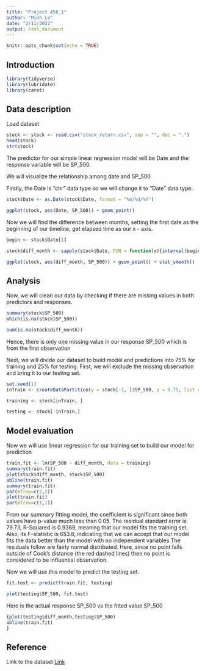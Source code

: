 ---
title: "Project 456_1"
author: "Minh Le"
date: "2/11/2022"
output: html_document
---

```{r setup, include=FALSE}
knitr::opts_chunk$set(echo = TRUE)
```

## Introduction

```{r}
library(tidyverse)
library(lubridate)
library(caret)
```
## Data description

Load dataset

```{r}
stock <- stock <- read.csv("stock_return.csv", sep = "", dec = ".")
head(stock)
str(stock)
```

The predictor for our simple linear regression model will be Date and the response variable will be SP_500.

We will visualize the relationship among date and SP_500



Firstly, the Date is "chr" data type so we will change it to "Date" data type.

```{r}
stock$Date <- as.Date(stock$Date, format = "%m/%d/%Y")

ggplot(stock, aes(Date, SP_500)) + geom_point()

```

Now we will find the difference between months, setting the first date as the beginning of our timeline, get elapsed time as our x - axis.

```{r}
begin <- stock$Date[1]

stock$diff_month <- sapply(stock$Date, FUN = function(x){interval(begin,x)/months(1)})

ggplot(stock, aes(diff_month, SP_500)) + geom_point() + stat_smooth()

```

## Analysis

Now, we will clean our data by checking if there are missing values in both predictors and responses.
```{r}
summary(stock$SP_500)
which(is.na(stock$SP_500))

sum(is.na(stock$diff_month))
```

Hence, there is only one missing value in our response SP_500 which is from the first observation

Next, we will divide our dataset to build model and predictions into 75% for training and 25% for testing. First, we will exclude the missing observation and bring it to our testing set.

```{r}
set.seed(1)
inTrain <- createDataPartition(y = stock[-1, ]$SP_500, p = 0.75, list = FALSE)

training <- stock[inTrain, ]

testing <- stock[-inTrain,]

```

## Model evaluation

Now we will use linear regression for our training set to build our model for prediction

```{r}
train.fit <- lm(SP_500 ~ diff_month, data = training)
summary(train.fit)
plot(stock$diff_month, stock$SP_500)
abline(train.fit)
summary(train.fit)
par(mfrow=c(2,2))
plot(train.fit)
par(mfrow=c(1,1))
```

From our summary fitting model, the coefficient is significant since both values have p-value much less than 0.05. 
The residual standard error is 79.73,
R-Squared is 0.9369, meaning that our model fits the training set.
Also, its F-statistic is 653.6, indicating that we can accept that our model fits the data better than the model with no independent variables 
The residuals follow are fairly normal distributed.
Here, since no point falls outside of Cook's distance (the red dashed lines) then no point is considered to be influential observation. 

Now we will use this model to predict the testing set. 
```{r}
fit.test <- predict(train.fit, testing)

plot(testing$SP_500, fit.test)

```


Here is the actual response SP_500 vs the fitted value SP_500

```{r}

{plot(testing$diff_month,testing$SP_500)
abline(train.fit)
}

```

## Reference

Link to the dataset [Link](https://regressit.com/Stock_returns_with_analysis.xlsx) 
